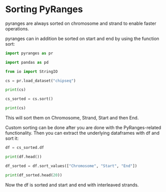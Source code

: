 # Sorting PyRanges

pyranges are always sorted on chromosome and strand to enable faster operations.

pyranges can in addition be sorted on start and end by using the function sort:

```python
import pyranges as pr

import pandas as pd

from io import StringIO

cs = pr.load_dataset("chipseq")

print(cs)

cs_sorted = cs.sort()

print(cs)
```

This will sort them on Chromosome, Strand, Start and then End.

Custom sorting can be done after you are done with the PyRanges-related
functionality. Then you can extract the underlying dataframes with df and sort
it:

```python
df = cs_sorted.df

print(df.head())

df_sorted = df.sort_values(["Chromosome", "Start", "End"])

print(df_sorted.head(20))
```

Now the df is sorted and start and end with interleaved strands.